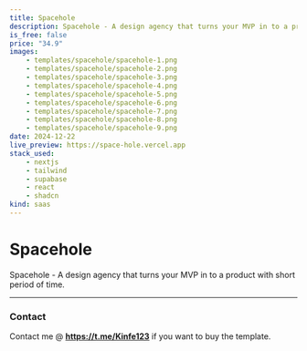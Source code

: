 ```yaml
---
title: Spacehole
description: Spacehole - A design agency that turns your MVP in to a product with short period of time.
is_free: false
price: "34.9"
images:
    - templates/spacehole/spacehole-1.png
    - templates/spacehole/spacehole-2.png
    - templates/spacehole/spacehole-3.png
    - templates/spacehole/spacehole-4.png
    - templates/spacehole/spacehole-5.png
    - templates/spacehole/spacehole-6.png
    - templates/spacehole/spacehole-7.png
    - templates/spacehole/spacehole-8.png
    - templates/spacehole/spacehole-9.png
date: 2024-12-22
live_preview: https://space-hole.vercel.app
stack_used:
    - nextjs
    - tailwind
    - supabase
    - react
    - shadcn
kind: saas
---
```


# Spacehole

Spacehole - A design agency that turns your MVP in to a product with short period of time.

---

### Contact

Contact me @ **https://t.me/Kinfe123** if you want to buy the template.
